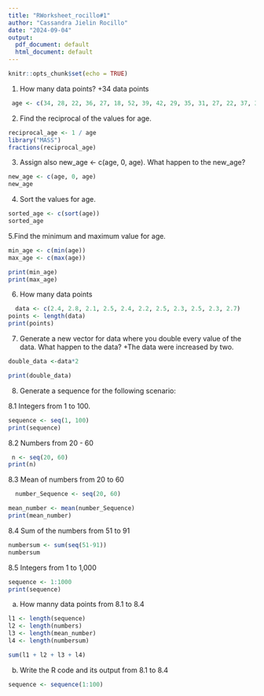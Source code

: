 ```yaml
---
title: "RWorksheet_rocillo#1"
author: "Cassandra Jielin Rocillo"
date: "2024-09-04"
output:
  pdf_document: default
  html_document: default
---
```


```r
knitr::opts_chunk$set(echo = TRUE)
```
1. How many data points?
+34 data points

```r
 age <- c(34, 28, 22, 36, 27, 18, 52, 39, 42, 29, 35, 31, 27, 22, 37, 34, 19, 20, 57, 49, 50,37, 46, 25, 17, 37, 42, 53, 41, 51, 35, 24, 33, 41)
```

2. Find the reciprocal of the values for age. 
```r
reciprocal_age <- 1 / age
library("MASS")
fractions(reciprocal_age)
```
3. Assign also new_age <- c(age, 0, age).
  What happen to the new_age?
```r
new_age <- c(age, 0, age)
new_age
```
4. Sort the values for age.
```r
sorted_age <- c(sort(age))
sorted_age
```

5.Find the minimum and maximum value for age. 
```r
min_age <- c(min(age))
max_age <- c(max(age))

print(min_age)
print(max_age)
```

6. How many data points
```r
  data <- c(2.4, 2.8, 2.1, 2.5, 2.4, 2.2, 2.5, 2.3, 2.5, 2.3, 2.7)
points <- length(data)
print(points)
```  


7. Generate a new vector for data where you double every value of the data. What happen to the data?
+The data were increased by two.
```r
double_data <-data*2

print(double_data)
```

8. Generate a sequence for the following scenario:

8.1 Integers from 1 to 100.
```r
sequence <- seq(1, 100)
print(sequence)
```

8.2 Numbers from 20 - 60
```r
 n <- seq(20, 60)
print(n)
```

8.3 Mean of numbers from 20 to 60
```r
  number_Sequence <- seq(20, 60)

mean_number <- mean(number_Sequence)
print(mean_number)
```
8.4 Sum of the numbers from 51 to 91
```r
numbersum <- sum(seq(51-91))
numbersum
```


8.5 Integers from 1 to 1,000
```r
sequence <- 1:1000
print(sequence)
```

a. How manny data points from 8.1 to 8.4
```r
l1 <- length(sequence)
l2 <- length(numbers)
l3 <- length(mean_number)
l4 <- length(numbersum)

sum(l1 + l2 + l3 + l4)
```


b. Write the R code and its output from 8.1 to 8.4 
```r
sequence <- sequence(1:100)
```

